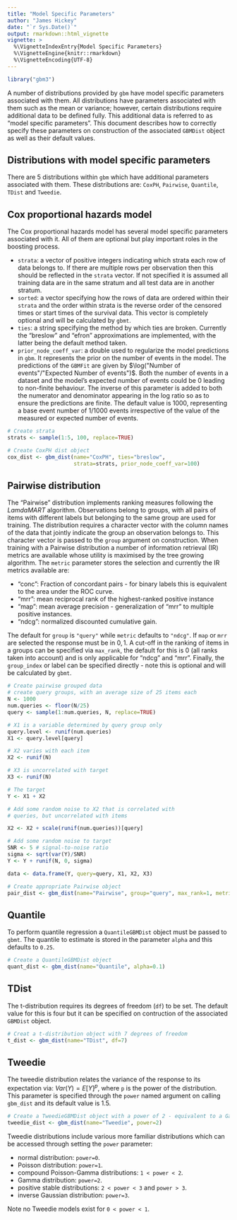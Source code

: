 ```yaml
---
title: "Model Specific Parameters"
author: "James Hickey"
date: "`r Sys.Date()`"
output: rmarkdown::html_vignette
vignette: >
  %\VignetteIndexEntry{Model Specific Parameters}
  %\VignetteEngine{knitr::rmarkdown}
  %\VignetteEncoding{UTF-8}
---
```

```r
library("gbm3")
```
A number of distributions provided by `gbm` have model specific parameters associated with them. All distributions have parameters associated with them such as the mean or variance; however, certain distributions require additional data to be defined fully.  This additional data is referred to as "model specific parameters". This document describes how to correctly specify these parameters on construction of the associated `GBMDist`
object as well as their default values.

## Distributions with model specific parameters
There are 5 distributions within `gbm` which have additional parameters associated with them.  These distributions are: `CoxPH`, `Pairwise`, `Quantile`, `TDist` and `Tweedie`.  

## Cox proportional hazards model
The Cox proportional hazards model has several model specific parameters associated with it.  All of them are optional but play important roles in the boosting process.

* `strata`: a vector of positive integers indicating which strata each row of data belongs to.  If there are multiple rows per observation then this should be reflected in the `strata` vector.  If not specified it is assumed all training data are in the same stratum and all test data are in another stratum.
* `sorted`: a vector specifying how the rows of data are ordered within their `strata` and the order within strata is the reverse order of the censored times or start times of the survival data.  This vector is completely optional and will be calculated by `gbmt`.
* `ties`: a string specifying the method by which ties are broken.  Currently the "breslow" and "efron" approximations are implemented, with the latter being the default method taken.
* `prior_node_coeff_var`: a double used to regularize the model predictions in `gbm`. It represents the prior on the number of events in the model.  The predictions of the `GBMFit` are given by $\log("Number of events"/"Expected Number of events")$. Both the number of events in a dataset and the model's expected number of events could be $0$ leading to non-finite behaviour.  The inverse of this parameter is added to both the numerator and denominator appearing in the log ratio so as to ensure the predictions are finite.  The default value is $1000$, representing a base event number of $1/1000$ events irrespective of the value of the measured or expected number of events.

```r
# Create strata
strats <- sample(1:5, 100, replace=TRUE)

# Create CoxPH dist object
cox_dist <- gbm_dist(name="CoxPH", ties="breslow", 
                     strata=strats, prior_node_coeff_var=100)

```


## Pairwise distribution
The "Pairwise" distribution implements ranking measures following the *LamdaMART* algorithm.  Observations belong to groups, with all pairs of items with different labels but belonging to the same group are used for training.  The distribution requires a character vector with the column names of the data that jointly indicate the group an observation belongs to.  This character vector is passed to the `group` argument on construction.  When training with a Pairwise distribution a number of information retrieval (IR) metrics are available whose utility is maximised by the tree growing algorithm. The `metric` parameter stores the selection and currently the IR metrics available are:

* "conc": Fraction of concordant pairs - for binary labels this is equivalent to the area under the ROC curve.
* "mrr": mean reciprocal rank of the highest-ranked positive instance
* "map": mean average precision - generalization of "mrr" to multiple positive instances.
* "ndcg": normalized discounted cumulative gain.

The default for `group` is `"query"` while `metric` defaults to `"ndcg"`. If `map` or `mrr` are selected the response must be in ${0, 1}$.  A cut-off in the ranking of items in a groups can be specified via `max_rank`, the default for this is 0 (all ranks taken into account) and is only applicable for "ndcg" and "mrr".  Finally, the `group_index` or label can be specified directly - note this is optional and will be calculated by `gbmt`.

```r
# Create pairwise grouped data
# create query groups, with an average size of 25 items each
N <- 1000
num.queries <- floor(N/25)
query <- sample(1:num.queries, N, replace=TRUE)

# X1 is a variable determined by query group only
query.level <- runif(num.queries)
X1 <- query.level[query]

# X2 varies with each item
X2 <- runif(N)

# X3 is uncorrelated with target
X3 <- runif(N)

# The target
Y <- X1 + X2

# Add some random noise to X2 that is correlated with
# queries, but uncorrelated with items

X2 <- X2 + scale(runif(num.queries))[query]

# Add some random noise to target
SNR <- 5 # signal-to-noise ratio
sigma <- sqrt(var(Y)/SNR)
Y <- Y + runif(N, 0, sigma)

data <- data.frame(Y, query=query, X1, X2, X3)

# Create appropriate Pairwise object
pair_dist <- gbm_dist(name="Pairwise", group="query", max_rank=1, metric="ndcg")
```

## Quantile
To perform quantile regression a `QuantileGBMDist` object must be passed to `gbmt`.  The quantile to estimate is stored in the parameter `alpha` and this defaults to `0.25`.

```r
# Create a QuantileGBMDist object
quant_dist <- gbm_dist(name="Quantile", alpha=0.1)
```

## TDist
The t-distribution requires its degrees of freedom (`df`) to be set. The default value for this is four but it can be specified on contruction of the associated `GBMDist` object.

```r
# Creat a t-distribution object with 7 degrees of freedom
t_dist <- gbm_dist(name="TDist", df=7)
```

## Tweedie
The tweedie distribution relates the variance of the response to its expectation via: $Var(Y) = E[Y]^p$, where `p` is the power of the distribution.  This parameter is specified through the `power` named argument on calling `gbm_dist` and its default value is 1.5.

```r
# Create a TweedieGBMDist object with a power of 2 - equivalent to a Gamma distribution
tweedie_dist <- gbm_dist(name="Tweedie", power=2)
```

Tweedie distributions include various more familiar distributions which can be accessed through setting the `power` parameter:

* normal distribution: `power=0`.
* Poisson distribution: `power=1`.
* compound Poisson-Gamma distributions: `1 < power < 2`.
* Gamma distribution: `power=2`.
* positive stable distributions: `2 < power < 3` and `power > 3`.
* inverse Gaussian distribution: `power=3`.

Note no Tweedie models exist for `0 < power < 1`.
